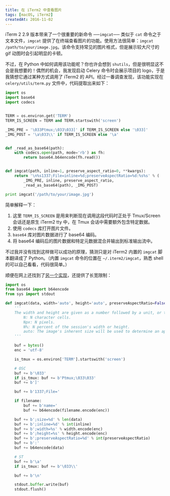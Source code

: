 ```yaml
---
title: 在 iTerm2 中查看图片
tags: [macOS, iTerm2]
createdAt: 2016-11-02
---
```


iTerm 2 2.9 版本带来了一个很重要的新命令 ──`imgcat`── 类似于 `cat` 命令之于文本文件，`imgcat` 提供了在终端查看图片的功能。使用方法很简单：`imgcat /path/to/your/image.jpg`。该命令支持常见的图片格式，但是展示较大尺寸的 gif 动图时会引起明显的卡顿。

不过，在 Python 中如何调用该功能呢？你也许会想到 `shutils`，但是很明显这不会是我想要的！偶然的机会，我发现启动 Celery 命令时会展示项目的 logo，于是我猜想它通过某种方式调用了 iTerm2 的 API。经过一番调查发现，该功能实现在 `celery/utils/term.py` 文件中，代码提取出来如下：

```py
import os
import base64
import codecs


TERM = os.environ.get('TERM')
TERM_IS_SCREEN = TERM and TERM.startswith('screen')

_IMG_PRE = '\033Ptmux;\033\033]' if TERM_IS_SCREEN else '\033]'
_IMG_POST = '\a\033\\' if TERM_IS_SCREEN else '\a'


def _read_as_base64(path):
    with codecs.open(path, mode='rb') as fh:
        return base64.b64encode(fh.read())


def imgcat(path, inline=1, preserve_aspect_ratio=0, **kwargs):
    return '\n%s1337;File=inline=%d;preserveAspectRatio=%d:%s%s' % (
        _IMG_PRE, inline, preserve_aspect_ratio,
        _read_as_base64(path), _IMG_POST)

print imgcat('/path/to/your/image.jpg')
```

简单解释一下：

1. 这里 `TERM_IS_SCREEN` 是用来判断现在调用这段代码时正处于 Tmux/Screen 会话还是原生 iTerm2 tty 中，在 Tmux 会话中需要额外包含特定数据。
2. 使用 `codecs` 库打开图片文件。
3. `base64` 库对图片数据进行了 base64 编码。
4. 将 base64 编码后的图片数据和特定元数据混合并输出到标准输出流中。

不过我并没有找到这样做可以成功的原理，猜测只是对 iTerm2 内置的 `imgcat` 脚本翻译成了 Python。（内置 `imgcat` 命令的位置在 `~/.iterm2/imgcat`，熟悉 shell 的可以自己看看，代码很简单。）

顺便在网上还找到了[另一个实现](https://github.com/fferri/py-imgcat/)，还提供了长宽限制：

```py
import os
from base64 import b64encode
from sys import stdout

def imgcat(data, width='auto', height='auto', preserveAspectRatio=False, inline=True, filename=''):
    '''
    The width and height are given as a number followed by a unit, or the word "auto".
        N: N character cells.
        Npx: N pixels.
        N%: N percent of the session's width or height.
        auto: The image's inherent size will be used to determine an appropriate dimension.
    '''

    buf = bytes()
    enc = 'utf-8'

    is_tmux = os.environ['TERM'].startswith('screen')

    # OSC
    buf += b'\033'
    if is_tmux: buf += b'Ptmux;\033\033'
    buf += b']'

    buf += b'1337;File='

    if filename:
        buf += b'name='
        buf += b64encode(filename.encode(enc))

    buf += b';size=%d' % len(data)
    buf += b';inline=%d' % int(inline)
    buf += b';width=%s' % width.encode(enc)
    buf += b';height=%s' % height.encode(enc)
    buf += b';preserveAspectRatio=%d' % int(preserveAspectRatio)
    buf += b':'
    buf += b64encode(data)

    # ST
    buf += b'\a'
    if is_tmux: buf += b'\033\\'

    buf += b'\n'

    stdout.buffer.write(buf)
    stdout.flush()
```
